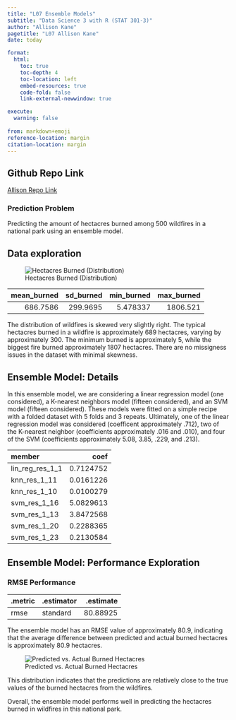 ```yaml
---
title: "L07 Ensemble Models"
subtitle: "Data Science 3 with R (STAT 301-3)"
author: "Allison Kane"
pagetitle: "L07 Allison Kane"
date: today

format:
  html:
    toc: true
    toc-depth: 4
    toc-location: left
    embed-resources: true
    code-fold: false
    link-external-newwindow: true

execute:
  warning: false
  
from: markdown+emoji
reference-location: margin
citation-location: margin
---
```


::: {.callout-tip icon=false}

## Github Repo Link

[Allison Repo Link](https://github.com/stat301-3-2024-spring/L07-ensemble-models-akane2460)

:::

::: {.callout-tip icon=false}

### Prediction Problem

Predicting the amount of hectacres burned among 500 wildfires in a national park using an ensemble model.

:::

## Data exploration

![Hectacres Burned (Distribution)](results/wildfires_burned_dist.png)


| mean_burned| sd_burned| min_burned| max_burned|
|-----------:|---------:|----------:|----------:|
|    686.7586|  299.9695|   5.478337|   1806.521|



The distribution of wildfires is skewed very slightly right. The typical hectacres burned in a wildfire is approximately 689 hectacres, varying by approximately 300. The minimum burned is approximately 5, while the biggest fire burned approximately 1807 hectacres. There are no missigness issues in the dataset with minimal skewness.


## Ensemble Model: Details

In this ensemble model, we are considering a linear regression model (one considered), a K-nearest neighbors model (fifteen considered), and an SVM model (fifteen considered). These models were fitted on a simple recipe with a folded dataset with 5 folds and 3 repeats. Ultimately, one of the linear regression model was considered (coefficent approximately .712), two of the K-nearest neighbor (coefficients approximately .016 and .010), and four of the SVM (coefficients approximately 5.08, 3.85, .229, and .213).

|member          |      coef|
|:---------------|---------:|
|lin_reg_res_1_1 | 0.7124752|
|knn_res_1_11    | 0.0161226|
|knn_res_1_10    | 0.0100279|
|svm_res_1_16    | 5.0829613|
|svm_res_1_13    | 3.8472568|
|svm_res_1_20    | 0.2288365|
|svm_res_1_23    | 0.2130584|


## Ensemble Model: Performance Exploration

### RMSE Performance

|.metric |.estimator | .estimate|
|:-------|:----------|---------:|
|rmse    |standard   |  80.88925|

The ensemble model has an RMSE value of approximately 80.9, indicating that the average difference between predicted and actual burned hectacres is approximately 80.9 hectacres.

![Predicted vs. Actual Burned Hectacres](results/pred_vs_actual_plot.png)

This distribution indicates that the predictions are relatively close to the true values of the burned hectacres from the wildfires.

Overall, the ensemble model performs well in predicting the hectacres burned in wildfires in this national park. 